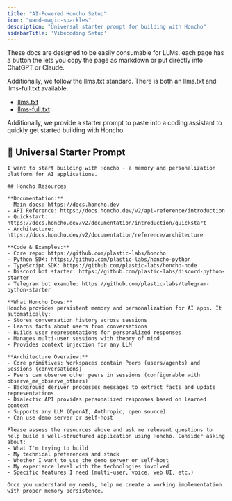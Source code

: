```yaml
---
title: "AI-Powered Honcho Setup"
icon: "wand-magic-sparkles"
description: "Universal starter prompt for building with Honcho"
sidebarTitle: 'Vibecoding Setup'
---
```


These docs are designed to be easily consumable for LLMs. each page has a button
the lets you copy the page as markdown or put directly into ChatGPT or Claude.

Additionally, we follow the llms.txt standard. There is both an llms.txt and
llms-full.txt available.

- [llms.txt](/llms.txt)
- [llms-full.txt](/llms-full.txt)

Additionally, we provide a starter prompt to paste into a coding assistant to
quickly get started building with Honcho.

## 🚀 Universal Starter Prompt

```
I want to start building with Honcho - a memory and personalization platform for AI applications.

## Honcho Resources

**Documentation:**
- Main docs: https://docs.honcho.dev
- API Reference: https://docs.honcho.dev/v2/api-reference/introduction
- Quickstart: https://docs.honcho.dev/v2/documentation/introduction/quickstart
- Architecture: https://docs.honcho.dev/v2/documentation/reference/architecture

**Code & Examples:**
- Core repo: https://github.com/plastic-labs/honcho
- Python SDK: https://github.com/plastic-labs/honcho-python
- TypeScript SDK: https://github.com/plastic-labs/honcho-node
- Discord bot starter: https://github.com/plastic-labs/discord-python-starter
- Telegram bot example: https://github.com/plastic-labs/telegram-python-starter

**What Honcho Does:**
Honcho provides persistent memory and personalization for AI apps. It automatically:
- Stores conversation history across sessions
- Learns facts about users from conversations
- Builds user representations for personalized responses
- Manages multi-user sessions with theory of mind
- Provides context injection for any LLM

**Architecture Overview:**
- Core primitives: Workspaces contain Peers (users/agents) and Sessions (conversations)
- Peers can observe other peers in sessions (configurable with observe_me_observe_others)
- Background deriver processes messages to extract facts and update representations
- Dialectic API provides personalized responses based on learned context
- Supports any LLM (OpenAI, Anthropic, open source)
- Can use demo server or self-host

Please assess the resources above and ask me relevant questions to help build a well-structured application using Honcho. Consider asking about:
- What I'm trying to build
- My technical preferences and stack
- Whether I want to use the demo server or self-host
- My experience level with the technologies involved
- Specific features I need (multi-user, voice, web UI, etc.)

Once you understand my needs, help me create a working implementation with proper memory persistence.
```

